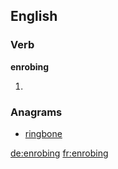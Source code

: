 
==English==

===Verb===
'''enrobing'''

# {{present participle of|enrobe}}

===Anagrams===
* [[ringbone#English|ringbone]]

[[de:enrobing]]
[[fr:enrobing]]